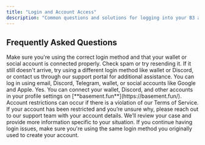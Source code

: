 ```yaml
---
title: "Login and Account Access"
description: "Common questions and solutions for logging into your B3 account and managing account access issues"
---
```


## Frequently Asked Questions

<AccordionGroup>
  <Accordion title="Why can't I log in to my account?">
    Make sure you're using the correct login method and that your wallet or social account is connected properly.
  </Accordion>
  <Accordion title="I didn't receive my verification email. What should I do?">
    Check spam or try resending it. If it still doesn't arrive, try using a different login method like wallet or Discord, or contact us through our support portal for additional assistance.
  </Accordion>
  <Accordion title="What login methods are supported?">
    You can log in using email, Discord, Telegram, wallet, or social accounts like Google and Apple.
  </Accordion>
  <Accordion title="Can I link multiple accounts to one profile?">
    Yes. You can connect your wallet, Discord, and other accounts in your profile settings on [**basement.fun**](https://basement.fun/).
  </Accordion>
  <Accordion title="Why has my account been restricted?">
    Account restrictions can occur if there is a violation of our Terms of Service. If your account has been restricted and you’re unsure why, please reach out to our support team with your account details. We’ll review your case and provide more information specific to your situation.
  </Accordion>
</AccordionGroup>

<Info>
  If you continue having login issues, make sure you're using the same login method you originally used to create your account.
</Info>